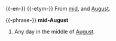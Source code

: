 {{-en-}}
{{-etym-}}
From [[mid]], and [[August]].

{{-phrase-}}
'''mid-August'''
# Any day in the middle of [[August]].